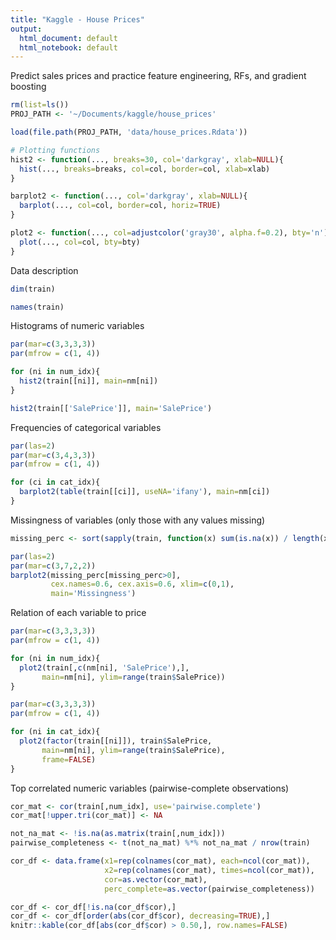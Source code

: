 ```yaml
---
title: "Kaggle - House Prices"
output:
  html_document: default
  html_notebook: default
---
```


Predict sales prices and practice feature engineering, RFs, and gradient boosting

```r
rm(list=ls())
PROJ_PATH <- '~/Documents/kaggle/house_prices'

load(file.path(PROJ_PATH, 'data/house_prices.Rdata'))

# Plotting functions
hist2 <- function(..., breaks=30, col='darkgray', xlab=NULL){
  hist(..., breaks=breaks, col=col, border=col, xlab=xlab)
}

barplot2 <- function(..., col='darkgray', xlab=NULL){
  barplot(..., col=col, border=col, horiz=TRUE)
}

plot2 <- function(..., col=adjustcolor('gray30', alpha.f=0.2), bty='n'){
  plot(..., col=col, bty=bty)
}
```

Data description
```r
dim(train)
```

```r
names(train)
```

 Histograms of numeric variables
```r
par(mar=c(3,3,3,3))
par(mfrow = c(1, 4))

for (ni in num_idx){
  hist2(train[[ni]], main=nm[ni])
}

```
```r
hist2(train[['SalePrice']], main='SalePrice')
```

Frequencies of categorical variables
```r
par(las=2)
par(mar=c(3,4,3,3))
par(mfrow = c(1, 4))

for (ci in cat_idx){
  barplot2(table(train[[ci]], useNA='ifany'), main=nm[ci])
}
```

Missingness of variables (only those with any values missing)
```r
missing_perc <- sort(sapply(train, function(x) sum(is.na(x)) / length(x)))

par(las=2)
par(mar=c(3,7,2,2))
barplot2(missing_perc[missing_perc>0],
         cex.names=0.6, cex.axis=0.6, xlim=c(0,1),
         main='Missingness')
```

Relation of each variable to price
```r

par(mar=c(3,3,3,3))
par(mfrow = c(1, 4))

for (ni in num_idx){
  plot2(train[,c(nm[ni], 'SalePrice'),],
       main=nm[ni], ylim=range(train$SalePrice))
}
```
```r

par(mar=c(3,3,3,3))
par(mfrow = c(1, 4))

for (ni in cat_idx){
  plot2(factor(train[[ni]]), train$SalePrice,
       main=nm[ni], ylim=range(train$SalePrice),
       frame=FALSE)
}
```

Top correlated numeric variables (pairwise-complete observations)
```r
cor_mat <- cor(train[,num_idx], use='pairwise.complete')
cor_mat[!upper.tri(cor_mat)] <- NA

not_na_mat <- !is.na(as.matrix(train[,num_idx]))
pairwise_completeness <- t(not_na_mat) %*% not_na_mat / nrow(train)

cor_df <- data.frame(x1=rep(colnames(cor_mat), each=ncol(cor_mat)),
                     x2=rep(colnames(cor_mat), times=ncol(cor_mat)),
                     cor=as.vector(cor_mat),
                     perc_complete=as.vector(pairwise_completeness))

cor_df <- cor_df[!is.na(cor_df$cor),]
cor_df <- cor_df[order(abs(cor_df$cor), decreasing=TRUE),]
knitr::kable(cor_df[abs(cor_df$cor) > 0.50,], row.names=FALSE)
```


